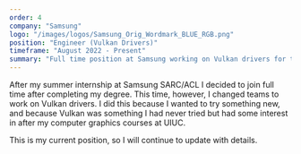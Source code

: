 ```yaml
---
order: 4
company: "Samsung"
logo: "/images/logos/Samsung_Orig_Wordmark_BLUE_RGB.png"
position: "Engineer (Vulkan Drivers)"
timeframe: "August 2022 - Present"
summary: "Full time position at Samsung working on Vulkan drivers for the Xclipse GPU and future generations."
---
```


After my summer internship at Samsung SARC/ACL I decided to join full time after completing my degree. This time, however, I changed teams to work on Vulkan drivers. I did this because I wanted to try something new, and because Vulkan was something I had never tried but had some interest in after my computer graphics courses at UIUC.

This is my current position, so I will continue to update with details.
